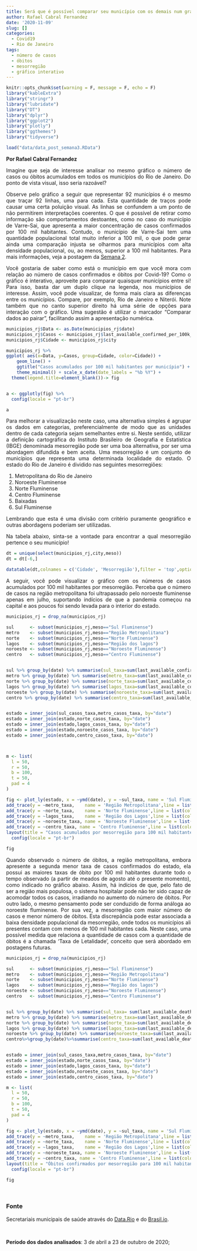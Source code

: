 ```yaml
---
title: Será que é possível comparar seu município com os demais num gráfico?
author: Rafael Cabral Fernandez
date: '2020-11-09'
slug: []
categories:
  - Covid19
  - Rio de Janeiro
tags:
  - número de casos
  - óbitos
  - mesorregião
  - gráfico interativo
---
```



```r
knitr::opts_chunk$set(warning = F, message = F, echo = F)
library("kableExtra")
library("stringr")
library("lubridate")
library("DT")
library("dplyr")
library("ggplot2")
library("plotly")
library("ggthemes")
library("tidyverse")

load("data/data_post_semana3.RData")


```


<style>
body{text-align: justify;}
</style>

**Por Rafael Cabral Fernandez**

Imagine que seja de interesse analisar no mesmo gráfico o número de casos ou óbitos acumulados em todos os municípios do Rio de Janeiro. Do ponto de vista visual, isso seria razoável?

Observe pelo gráfico a seguir que representar 92 municípios é o mesmo que traçar 92 linhas, uma para cada. Esta quantidade de traços pode causar uma certa poluição visual. As linhas se confundem a um ponto de não permitirem interpretações coerentes. O que é possível de retirar como informação são comportamentos destoantes, como no caso do município de Varre-Sai, que apresenta a maior concentração de casos confirmados por 100 mil habitantes. Contudo, o município de Varre-Sai tem uma quantidade populacional total muito inferior a 100 mil, o que pode gerar ainda uma comparação injusta se olharmos para municípios com alta densidade populacional, ou, ao menos, superior a 100 mil habitantes. Para mais informações, veja a postagem da [Semana 2](https://rioemdados.netlify.app/post/n%C3%BAmero-total-de-casos-ou-casos-por-100-mil-habitantes-por-que-usar-duas-medidas/).


Você gostaria de saber como está o município em que você mora com relação ao número de casos confirmados e óbitos por Covid-19? Como o gráfico é interativo, aproveite para comparar quaisquer municípios entre si! Para isso, basta dar um duplo clique na legenda, nos municípios de interesse. Assim, você pode visualizar, de forma mais clara as diferenças entre os municípios. Compare, por exemplo, Rio de Janeiro e Niterói. Note também que no canto superior direito há uma série de opções para interação com o gráfico. Uma sugestão é utilizar o marcador “Comparar dados ao pairar”, facilitando assim a apresentação numérica.  

```r

municipios_rj$Data <- as.Date(municipios_rj$date)
municipios_rj$Casos <- municipios_rj$last_available_confirmed_per_100k_inhabitants
municipios_rj$Cidade <- municipios_rj$city

municipios_rj %>%  
ggplot( aes(x=Data, y=Casos, group=Cidade, color=Cidade)) +
    geom_line() +
    ggtitle("Casos acumulados por 100 mil habitantes por município") +
    theme_minimal() + scale_x_date(date_labels = "%b %Y") +
  theme(legend.title=element_blank())-> fig


a <- ggplotly(fig) %>%
  config(locale = "pt-br")

a

```

Para melhorar a visualização neste caso, uma alternativa simples é agrupar os dados em categorias,   preferencialmente de modo que as unidades dentro de cada categoria sejam semelhantes entre si. Neste sentido, utilizar a definição cartográfica do Instituto Brasileiro de Geografia e Estatística (IBGE) denominada mesorregião pode ser uma boa alternativa, por ser uma abordagem difundida e bem aceita. Uma mesorregião é um conjunto de municípios que representa uma determinada localidade do estado. O estado do Rio de Janeiro é dividido nas seguintes mesorregiões:

1. Metropolitana do Rio de Janeiro
2. Noroeste Fluminense
3. Norte Fluminense
4. Centro Fluminense
5. Baixadas
6. Sul Fluminense

Lembrando que esta é uma divisão com critério puramente geográfico e outras abordagens poderiam ser utilizadas.

Na tabela abaixo, sinta-se a vontade para encontrar a qual mesorregião pertence o seu município!


```r

dt = unique(select(municipios_rj,city,meso))
dt = dt[-6,]

datatable(dt,colnames = c('Cidade', 'Mesorregião'),filter = 'top',options = list(language = list(url = "http://cdn.datatables.net/plug-ins/1.10.11/i18n/Portuguese.json")))
```


A seguir, você pode visualizar o gráfico com os números de casos acumulados por 100 mil habitantes por mesorregião. Perceba que o número de casos na região metropolitana foi ultrapassado pelo noroeste fluminense apenas em julho, suportando indícios de que a pandemia começou na capital e aos poucos foi sendo levada para o interior do estado.




```r

municipios_rj = drop_na(municipios_rj) 

sul      <- subset(municipios_rj,meso=="Sul Fluminense")
metro    <- subset(municipios_rj,meso=="Região Metropolitana")
norte    <- subset(municipios_rj,meso=="Norte Fluminense")
lagos    <- subset(municipios_rj,meso=="Região dos lagos")
noroeste <- subset(municipios_rj,meso=="Noroeste Fluminense")
centro   <- subset(municipios_rj,meso=="Centro Fluminense")


sul %>% group_by(date) %>% summarise(sul_taxa=sum(last_available_confirmed)/sum(estimated_population_2019)*100000) -> sul_casos_taxa
metro %>% group_by(date) %>% summarise(metro_taxa=sum(last_available_confirmed)/sum(estimated_population_2019)*100000) -> metro_casos_taxa
norte %>% group_by(date) %>% summarise(norte_taxa=sum(last_available_confirmed)/sum(estimated_population_2019)*100000) -> norte_casos_taxa
lagos %>% group_by(date) %>% summarise(lagos_taxa=sum(last_available_confirmed)/sum(estimated_population_2019)*100000) -> lagos_casos_taxa
noroeste %>% group_by(date) %>% summarise(noroeste_taxa=sum(last_available_confirmed)/sum(estimated_population_2019)*100000) -> noroeste_casos_taxa
centro %>% group_by(date) %>% summarise(centro_taxa=sum(last_available_confirmed)/sum(estimated_population_2019)*100000)   -> centro_casos_taxa


estado = inner_join(sul_casos_taxa,metro_casos_taxa, by="date")
estado = inner_join(estado,norte_casos_taxa, by="date")
estado = inner_join(estado,lagos_casos_taxa, by="date")
estado = inner_join(estado,noroeste_casos_taxa, by="date")
estado = inner_join(estado,centro_casos_taxa, by="date")



m <- list(
  l = 50,
  r = 50,
  b = 100,
  t = 50,
  pad = 4
)

fig <- plot_ly(estado, x = ~ymd(date), y = ~sul_taxa, name = 'Sul Fluminense', type = 'scatter', mode = 'lines',line = list(color = "rgba(160,82,45, 1)", width = 4)) %>% 
add_trace(y = ~metro_taxa,    name = 'Região Metropolitana',line = list(color = "rgba(218, 112,214, 1)",width = 4)) %>% 
add_trace(y = ~norte_taxa,    name = 'Norte Fluminense',line = list(color = "rgba(65,105,225, 1)",width = 4)) %>% 
add_trace(y = ~lagos_taxa,    name = 'Região dos Lagos',line = list(color = "rgba(34,139,34, 1)",width = 4)) %>% 
add_trace(y = ~noroeste_taxa, name = 'Noroeste Fluminense',line = list(color = "rgba(255,69,0, 1)",width = 4)) %>% 
add_trace(y = ~centro_taxa, name = 'Centro Fluminense',line = list(color = "rgba(255,0,0, 1)",width = 4)) %>% 
layout(title = "Casos acumulados por mesorregião para 100 mil habitantes ",xaxis = list(title = "Mês"), yaxis = list (title = "Casos confirmados para 100 mil habitantes"),autosize = F, width = 750, height = 500, margin = m)%>%
  config(locale = "pt-br")

fig

```


Quando observado o número de óbitos, a região metropolitana, embora apresente a segunda menor taxa de casos confirmados do estado, ela possui as maiores taxas de óbito por 100 mil habitantes durante todo o tempo observado (a partir de meados de agosto até o presente momento), como indicado no gráfico abaixo. Assim, há indícios de que, pelo fato de ser a região mais populosa, o sistema hospitalar pode não ter sido capaz de acomodar todos os casos, irradiando no aumento do número de óbitos. Por outro lado, o mesmo pensamento pode ser conduzido de forma análoga ao noroeste fluminense. Por sua vez, a mesorregião com maior número de casos e menor número de óbitos. Esta discrepância pode estar associada a baixa densidade populacional da mesorregião, onde todos os municípios ali presentes contam com menos de 100 mil habitantes cada. Neste caso, uma possível medida que relaciona a quantidade de casos com a quantidade de óbitos é a chamada ‘Taxa de Letalidade’, conceito que será abordado em postagens futuras.  




```r

municipios_rj = drop_na(municipios_rj) 

sul      <- subset(municipios_rj,meso=="Sul Fluminense")
metro    <- subset(municipios_rj,meso=="Região Metropolitana")
norte    <- subset(municipios_rj,meso=="Norte Fluminense")
lagos    <- subset(municipios_rj,meso=="Região dos lagos")
noroeste <- subset(municipios_rj,meso=="Noroeste Fluminense")
centro   <- subset(municipios_rj,meso=="Centro Fluminense")


sul %>% group_by(date) %>% summarise(sul_taxa= sum(last_available_deaths)/sum(estimated_population_2019)*100000 )  -> sul_casos_taxa
metro %>% group_by(date) %>% summarise(metro_taxa=sum(last_available_deaths)/sum(estimated_population_2019)*100000) -> metro_casos_taxa
norte %>% group_by(date) %>% summarise(norte_taxa=sum(last_available_deaths)/sum(estimated_population_2019)*100000) -> norte_casos_taxa
lagos %>% group_by(date) %>% summarise(lagos_taxa=sum(last_available_deaths)/sum(estimated_population_2019)*100000) -> lagos_casos_taxa
noroeste %>% group_by(date) %>% summarise(noroeste_taxa=sum(last_available_deaths)/sum(estimated_population_2019)*100000) -> noroeste_casos_taxa
centro%>%group_by(date)%>%summarise(centro_taxa=sum(last_available_deaths)/sum(estimated_population_2019)*100000) -> centro_casos_taxa


estado = inner_join(sul_casos_taxa,metro_casos_taxa, by="date")
estado = inner_join(estado,norte_casos_taxa, by="date")
estado = inner_join(estado,lagos_casos_taxa, by="date")
estado = inner_join(estado,noroeste_casos_taxa, by="date")
estado = inner_join(estado,centro_casos_taxa, by="date")

m <- list(
  l = 50,
  r = 50,
  b = 100,
  t = 50,
  pad = 4
)

fig <- plot_ly(estado, x = ~ymd(date), y = ~sul_taxa, name = 'Sul Fluminense', type = 'scatter', mode = 'lines',line = list(color = "rgba(160,82,45, 1)", width = 4)) %>% 
add_trace(y = ~metro_taxa,    name = 'Região Metropolitana',line = list(color = "rgba(218, 112,214, 1)",width = 4)) %>% 
add_trace(y = ~norte_taxa,    name = 'Norte Fluminense',line = list(color = "rgba(65,105,225, 1)",width = 4)) %>% 
add_trace(y = ~lagos_taxa,    name = 'Região dos Lagos',line = list(color = "rgba(34,139,34, 1)",width = 4)) %>% 
add_trace(y = ~noroeste_taxa, name = 'Noroeste Fluminense',line = list(color = "rgba(255,69,0, 1)",width = 4)) %>% 
add_trace(y = ~centro_taxa, name = 'Centro Fluminense',line = list(color = "rgba(255,0,0, 1)",width = 4)) %>% 
layout(title = "Óbitos confirmados por mesorregião para 100 mil habitantes ",xaxis = list(title = "Mês"), yaxis = list (title = "Óbitos confirmados para 100 mil habitantes"),autosize = F, width = 750, height = 500, margin = m)%>%
  config(locale = "pt-br")

fig

```


<br>

### Fonte

Secretariais municipais de saúde através do [Data.Rio](https://www.data.rio/) e do [Brasil.io](https://brasil.io/home/).

<br>

**Período dos dados analisados**: 3 de abril a 23 de outubro de 2020;
 

 
